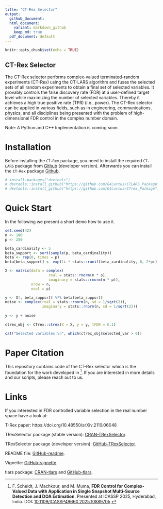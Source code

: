 ```yaml
---
title: "CT-Rex Selector"
output:
  github_document:
  html_document:
    variant: markdown_github
    keep_md: true
  pdf_document: default
---
```



```r
knitr::opts_chunk$set(echo = TRUE)
```

## CT-Rex Selector
The CT-Rex selector performs complex-valued terminated-random experiments 
(CT-Rex) using the CT-LARS algorithm and fuses the selected sets of all random
experiments to obtain a final set of selected variables.
It provably controls the false discovery rate (FDR) at a user-defined target
level while maximizing the number of selected variables.
Thereby it achieves a high true positive rate (TPR) (i.e., power).
The CT-Rex selector can be applied in various fields, such as in engineering,
communications, physics, and all disciplines being presented with the problem
of high-dimensional FDR control in the complex number domain.

Note: A Python and C++ Implementation is coming soon.

# Installation
Before installing the `CT-Rex` package, you need to install the required `CT-LARS`
package from [Github](https://github.com/G4Lactus/CTLARS_Package) (developer version).
Afterwards you can install the `CT-Rex` package [Github](https://github.com/G4Lactus/CTrex_Package).

```r
# install.packages("devtools")
# devtools::install_github("https://github.com/G4Lactus/CTLARS_Package")
# devtools::install_github("https://github.com/G4Lactus/CTrex_Package")
```

# Quick Start
In the following we present a short demo how to use it.
```r
set.seed(42)
n <- 100
p <- 250

beta_cardinality <- 5
beta_support <- sort(sample(p, beta_cardinality))
beta <- rep(0, times = p)
beta[beta_support] <- exp(1i * stats::runif(beta_cardinality, 0, 2*pi))

X <- matrix(data = complex(
                    real = stats::rnorm(n * p),
                    imaginary = stats::rnorm(n * p)),
            nrow = n,
            ncol = p)

y <- X[, beta_support] %*% beta[beta_support]
noise <- complex(real = stats::rnorm(n, sd = 1/sqrt(2)),
                 imaginary = stats::rnorm(n, sd = 1/sqrt(2)))
                 
y <- y + noise
                 
ctrex_obj <- CTrex::ctrex(X = X, y = y, tFDR = 0.1)

cat("Selected variables:\n", which(ctrex_obj$selected_var > 0))

```

# Paper Citation
This repository contains code of the CT-Rex selector which is the foundation
for the work developed in [^1]. If you are interested in more details and our
scripts, please reach out to us.

[^1]: F. Scheidt, J. Machkour, and M. Muma, **FDR Control for Complex-Valued Data with Application in Single Snapshot Multi-Source Detection and DOA Estimation**. Presented at ICASSP 2025, Hyderabad, India. DOI: [10.1109/ICASSP49660.2025.10889705](https://doi.org/10.1109/ICASSP49660.2025.10889705).

# Links
If you interested in FDR controlled variable selection in the real number
space have a look at:

T-Rex paper: https://doi.org/10.48550/arXiv.2110.06048

TRexSelector package (stable version): [CRAN-TRexSelector](https://CRAN.R-project.org/package=TRexSelector).

TRexSelector package (developer version): [GitHub-TRexSelector](https://github.com/jasinmachkour/TRexSelector).

README file: [GitHub-readme](https://htmlpreview.github.io/?https://github.com/jasinmachkour/TRexSelector/blob/main/README.html).

Vignette: [GitHub-vignette](https://htmlpreview.github.io/?https://github.com/jasinmachkour/TRexSelector/blob/main/vignettes/TRexSelector_usage_and_simulations.html).

tlars package: [CRAN-tlars](https://CRAN.R-project.org/package=tlars) and [GitHub-tlars](https://github.com/jasinmachkour/tlars).
